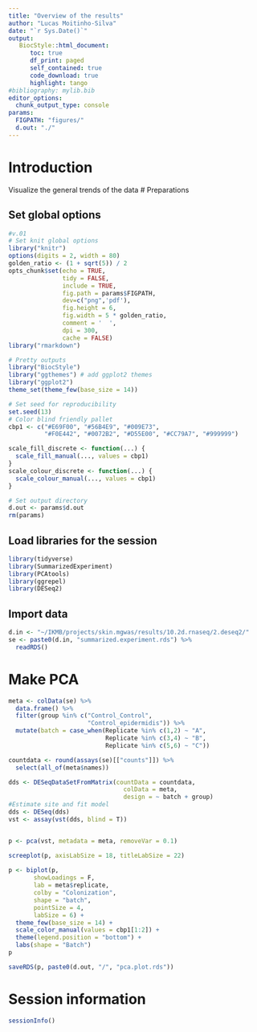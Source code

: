 ```yaml
---
title: "Overview of the results"
author: "Lucas Moitinho-Silva"
date: "`r Sys.Date()`"
output:
   BiocStyle::html_document:
      toc: true
      df_print: paged
      self_contained: true
      code_download: true
      highlight: tango
#bibliography: mylib.bib
editor_options:
  chunk_output_type: console
params:
  FIGPATH: "figures/"
  d.out: "./"
---
```



# Introduction

Visualize the general trends of the data
# Preparations

## Set global options

```r
#v.01
# Set knit global options
library("knitr")
options(digits = 2, width = 80)
golden_ratio <- (1 + sqrt(5)) / 2
opts_chunk$set(echo = TRUE,
               tidy = FALSE,
               include = TRUE,
               fig.path = params$FIGPATH,
               dev=c("png",'pdf'),
               fig.height = 6,
               fig.width = 5 * golden_ratio,
               comment = '  ',
               dpi = 300,
               cache = FALSE)
library("rmarkdown")

# Pretty outputs
library("BiocStyle")
library("ggthemes") # add ggplot2 themes
library("ggplot2")
theme_set(theme_few(base_size = 14))

# Set seed for reproducibility
set.seed(13)
# Color blind friendly pallet
cbp1 <- c("#E69F00", "#56B4E9", "#009E73",
          "#F0E442", "#0072B2", "#D55E00", "#CC79A7", "#999999")

scale_fill_discrete <- function(...) {
  scale_fill_manual(..., values = cbp1)
}
scale_colour_discrete <- function(...) {
  scale_colour_manual(..., values = cbp1)
}

# Set output directory
d.out <- params$d.out
rm(params)
```


## Load libraries for the session

```r
library(tidyverse)
library(SummarizedExperiment)
library(PCAtools)
library(ggrepel)
library(DESeq2)
```

## Import data
```r
d.in <- "~/IKMB/projects/skin.mgwas/results/10.2d.rnaseq/2.deseq2/"
se <- paste0(d.in, "summarized.experiment.rds") %>% 
  readRDS()
```

# Make PCA

```r
meta <- colData(se) %>% 
  data.frame() %>% 
  filter(group %in% c("Control_Control", 
                      "Control_epidermidis")) %>% 
  mutate(batch = case_when(Replicate %in% c(1,2) ~ "A",
                           Replicate %in% c(3,4) ~ "B",
                           Replicate %in% c(5,6) ~ "C"))

countdata <- round(assays(se)[["counts"]]) %>% 
  select(all_of(meta$names))

dds <- DESeqDataSetFromMatrix(countData = countdata,
                                colData = meta,
                                design = ~ batch + group)
#Estimate site and fit model
dds <- DESeq(dds)
vst <- assay(vst(dds, blind = T))


p <- pca(vst, metadata = meta, removeVar = 0.1)

screeplot(p, axisLabSize = 18, titleLabSize = 22)
  
p <- biplot(p,
       showLoadings = F, 
       lab = meta$replicate,
       colby = "Colonization",
       shape = "batch", 
       pointSize = 4,
       labSize = 6) +
  theme_few(base_size = 14) +
  scale_color_manual(values = cbp1[1:2]) +
  theme(legend.position = "bottom") +
  labs(shape = "Batch")
p

saveRDS(p, paste0(d.out, "/", "pca.plot.rds"))

```



# Session information

```r
sessionInfo()
```

